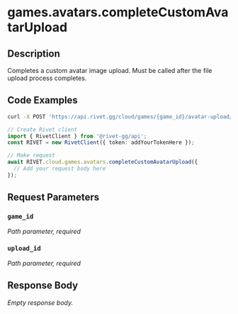 

# games.avatars.completeCustomAvatarUpload

## Description

Completes a custom avatar image upload. Must be called after the file upload process completes.


## Code Examples

<CodeGroup title='Request' tag='POST' label='https://api.rivet.gg/cloud/games/{game_id}/avatar-upload/{upload_id}/complete'>

```bash {{ title: 'cURL' }}
curl -X POST 'https://api.rivet.gg/cloud/games/{game_id}/avatar-upload/{upload_id}/complete'
```

```ts
// Create Rivet client
import { RivetClient } from '@rivet-gg/api';
const RIVET = new RivetClient({ token: addYourTokenHere });

// Make request
await RIVET.cloud.games.avatars.completeCustomAvatarUpload({
  // Add your request body here
});
```

</CodeGroup>


## Request Parameters


### `game_id`

_Path parameter, required_





### `upload_id`

_Path parameter, required_





## Response Body

_Empty response body._
